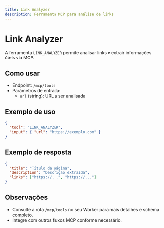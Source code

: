 ```yaml
---
title: Link Analyzer
description: Ferramenta MCP para análise de links
---
```


# Link Analyzer

A ferramenta `LINK_ANALYZER` permite analisar links e extrair informações úteis via MCP.

## Como usar

- Endpoint: `/mcp/tools`
- Parâmetros de entrada:
  - `url` (string): URL a ser analisada

## Exemplo de uso

```json
{
  "tool": "LINK_ANALYZER",
  "input": { "url": "https://exemplo.com" }
}
```

## Exemplo de resposta

```json
{
  "title": "Título da página",
  "description": "Descrição extraída",
  "links": ["https://...", "https://..."]
}
```

## Observações

- Consulte a rota `/mcp/tools` no seu Worker para mais detalhes e schema completo.
- Integre com outros fluxos MCP conforme necessário.
